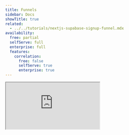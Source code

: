 ```yaml
---
title: Funnels
sidebar: Docs
showTitle: true
related:
  - ../../tutorials/nextjs-supabase-signup-funnel.mdx
availability:
  free: partial
  selfServe: full
  enterprise: full
  features:
    correlation:
      free: false
      selfServe: true
      enterprise: true
---
```


<iframe
    src="https://www.youtube-nocookie.com/embed/2jQco8hEvTI?start=573"
    className="rounded shadow-xl"
/>

For every flow in your product, more people will start it than complete it successfully. Funnels enable you to visualize your flows and understand where the friction points are so that you can improve them.

You can learn the following from funnels:

- [Where people are getting stuck during your flow](#understand-where-people-are-getting-stuck-during-your-flow)
- [Who successful and unsuccessul users are](#identify-unsuccessful-users)
- [The steps with the highest friction and time to convert](#graph-type)
- [The paths users take in a funnel](#explore-user-paths)
- [If product changes are improving your funnel over time](#graph-type)
- [How seasonality affects your conversion rates](#understand-seasonality-in-your-conversion-rates)

## How to create a funnel

1. Click [Product Analytics](https://us.posthog.com/insights) on the left sidebar
1. Click the **+ New Insights** tab
1. Select the **Funnel** option in the dropdown 

<ProductVideo
    videoLight = {newFunnelLight} 
    videoDark = {newFunnelDark}
    classes="rounded"
    alt="Create a new funnel insight."
/>

### Adding steps

Select the steps to include in your funnel, ideally starting with the first event or action a user will trigger in the flow. Next, add intermediate events users need to go through to be successful and finish with the event you consider to be the success for this flow. It's best to start with the simplest flow and avoid using optional steps to ensure you don't filter out or skew results.

<ProductScreenshot
    imageLight = {funnelStepsLight} 
    imageDark = {funnelStepsDark}
    classes="rounded"
    alt="Funnel steps"
/>

By default, funnel steps must be completed sequentially, however you are able to change this behavior by selecting one of three different step orders:

1. **Sequential** – Step B must happen after Step A, but any number events can happen between A and B.
2. **Strict order** – Step B must happen directly after Step A without any events in between.
3. **Any order** – Steps can be completed in any sequence.

### Filtering steps

To refine your steps, you can filter out events using event, person, or group properties, autocapture elements, or SQL. To do this, click the **filter icon**  next to the step, choose your property, and fill in the details. You can also set a global filter in the **Filters** section in the bottom.

<ProductScreenshot
    imageLight = {globalFiltersLight} 
    imageDark = {globalFiltersDark}
    classes="rounded"
    alt="Global filters"
/>

> **Note**: Using person properties in funnels requires identified events and [person profiles](/docs/data/persons). 

### Excluding steps

You can also exclude people who completed certain events between two specific steps. To do this, add the step in the **Exclusion steps** section.

These people are completely excluded from the entire funnel.

### Conversion rate calcuation

There are two options for showing conversion rates in a funnel:

1. **Overall conversion** – for each step, this shows the conversion relative to the *first* step.
2. **Relative to the previous step** – for each step, this shows the conversion relative to the *previous* step.

**Overall conversion** is helpful for understanding the entire funnel, whereas **relative conversion** shows you which steps have biggest opportunity for improvement.

<ProductScreenshot
    imageLight = "https://res.cloudinary.com/dmukukwp6/image/upload/funnel_conversion_types_light_bcc79c205d.png"
    imageDark = "https://res.cloudinary.com/dmukukwp6/image/upload/converesion_funnels_dark_2_793a67ada4.png"
    classes="rounded"
    alt="Overall vs relative conversion"
/>

### Breakdowns

To understand how different types of user interact with your funnel, it's helpful to breakdown results. You can breakdown steps by event and person properties. To do this, click on the **+ Add breakdown** button and select the property you want to break down by.

The example below shows a breakdown by operating system:

<ProductScreenshot
    imageLight = {breakdownByOSLight} 
    imageDark = {breakdownByOSDark}
    classes="rounded"
    alt="Breakdown funnel steps by Operating System"
/>

<ProductScreenshot
    imageLight = {funnelStepBreakdownLight} 
    imageDark = {funnelStepBreakdownDark}
    classes="rounded"
    alt="Funnel steps broken down by property"
/>

#### Attribution types

When breaking down funnels, it's possible that the same properties don't exist on every event. For example, if you want to break down by `browser` on a funnel that contains both of frontend and backend events.

In this case, you can choose from which step the properties should be selected from by modifying the attribution type. There are four modes to choose from:

##### 1. First touchpoint

In this case, the first property value seen in any of the steps is chosen.

Consider this example sequence of events:

1. `$pageview` with `browser = Chrome`
2. `user signed up` with `browser = Firefox`

The first touchpoint means that `Chrome` will be the breakdown value.

In the first touchpoint mode, one person will always only have one value.

##### 2. Last touchpoint

In this case, the last property value seen from all steps is chosen.

Consider the same example as above:

1. `$pageview` with `browser = Chrome`
2. `user signed up` with `browser = Firefox`

The last touchpoint means that `Firefox` will be the breakdown value.

In the last touchpoint mode, one person will always only have one value.

##### 3. All steps

In this case, all events completed in your selected step order will be included in the funnel.

Consider the following entirely possible example of events from a single person:

1. `$pageview` with `browser = Chrome`
2. `$pageview` with `browser = Firefox`
3. `user signed up` with `browser = Chrome`
4. `user posted` with `browser = Chrome`
5. `user posted` with `browser = Firefox`

With all steps mode, the person will be counted twice in the funnel, but in slightly different ways.

The person will be in the Chrome breakdown as having completed all three steps: `$pageview`, `user signed up`, and `user posted`. The person will also be in the Firefox breakdown, but only for the `$pageview` step because they didn't complete the `user signed up` step with Firefox.

##### 4. Specific step

In this case, only the property value seen at the selected step is chosen. Importantly, this also means that the person won't be included in the funnel if they don't have a property value at the selected step.

Consider an example where we capture these two events for a person:

1. `$pageview` with `browser = Chrome`
2. `user signed up` with `browser = Firefox`

When step two is chosen in this example, the value will be `Firefox`. Also, any people who only have a `$pageview` event will be excluded from the funnel.

With the specific step mode, one person can have more than one property value. For example, if the user captured the same event with different browsers:

1. `$pageview` with `browser = Chrome`
2. `$pageview` with `browser = Firefox`

Then the person would have both `Chrome` and `Firefox` as their breakdown values.

Another common use for `Specific step` is to display only a single URL for pageview steps in the funnel columns. The default, `First touchpoint` uses the first property value seen from all steps, which will include the subdirectory URLs in the breakdown if they appeared in later steps.  

For example, if you've 
- set your first query step as `Pageview` where `Current URL` `= equals` `https://foo.com/bar`, 
- and `/bar` has subdirectories (e.g. `https://foo.com/bar/foo1` `https://foo.com/bar/foo2` etc.), 
- and `Breakdown by` is set to `Current URL`

but you don't want pages under the subdirectories of `https://foo.com/bar` to appear in the funnel chart.  

In this case, set the `Attribution type` to `Specific step` / `Step 1` to see only `https://foo.com/bar` in the pageview column of the chart.

> For an unordered funnel, the specific step is meaningless, as the first step can be the last step, and vice versa. So, it's referred to as "any step" in the UI. It has the same semantics as a specific step in an ordered funnel, but it looks at property values from all steps.

#### Filtering for first occurrence

When analyzing funnels, you can specify which event to count if a user performs it multiple times. This is configured in the dropdown for each step of the funnel.

<ProductScreenshot
    imageLight={"https://res.cloudinary.com/dmukukwp6/image/upload/funnels_first_ever_light_b64bd76a5e.png"}
    imageDark={"https://res.cloudinary.com/dmukukwp6/image/upload/funnels_first_ever_dark_fe7d879280.png"}
    alt="First event occurrence"
/>

There are two options for this:

##### 1. First-ever occurrence

First-ever occurrence matches only the first time a user performs a specific event type. If this first event doesn't **match the filters** for that funnel step, or is **outside the funnel's date range**, the user is excluded from the funnel entirely. This is true even if they perform the event again later with matching filters.

**Example:** You have a funnel step looking for pageviews to `/about`. A user's first-ever pageview is to `/pricing`. PostHog will only check this first event. Since it doesn't match the `/about` filter, the user will be dropped from the funnel, even if they visit `/about` later.

##### 2. First occurrence matching filters

This matches the first time a user performs an event *that also matches the filters for that funnel step*. Any previous events of the same type that don't match the filters are ignored.

**Example:** You have a funnel step looking for pageviews to `/about`. A user first visits `/pricing` and then later visits `/about`. PostHog ignores the `/pricing` view and matches the `/about` view, as it's the first one that fits the step's criteria.

### Graph type

The graph type dropdown let's you choose between conversion steps, time to convert, and historical trends.

<ProductScreenshot
    imageLight = {converstionOverTimeLight} 
    imageDark = {converstionOverTimeDark}
    classes="rounded"
    alt="Conversion over time using Trends"
/>

Each type serves a unique purpose:

- **Conversion steps** – shows you where users are dropping off in your funnel and number of people converting between steps.

- **Time to convert** – shows you steps with the highest friction. Steps with a long time to convert are likely much harder than steps with a short time.

- **Historical trends** – shows you how your conversion rate has changed over time for users who entered the funnel on a given date. Useful for understanding how changes, fixes, and new features have affected your funnel success rate.

## Tips for analyzing funnels

### Understand where people are getting stuck during your flow

The most common use case for funnels is understanding where people are getting stuck or dropping off in your flow.

<ProductScreenshot
    imageLight = {identifyingLight} 
    imageDark = {identifyingDark}
    classes="rounded"
    alt="Identifying drop-offs in a funnel"
/>

There a few ways to identify problem steps:

- Absolute numbers show you where you're losing the most people.
- Relative conversion rate show you which steps have the greatest impact on your overall conversion rate.

Usually the steps with the lowest relative conversion rate are where the largest opportunities are.

### Identify unsuccessful users

Once you have a funnel drop-off you'd like to explore further, the first step is to find out why users are struggling. There are many ways to get this information, from [talking to users directly](/newsletter/talk-to-users) to [replaying their sessions](/docs/session-replay).

Click on the chart or the linked column values below the funnel to view the individual people who **COMPLETED** or **DROPPED** that step of your funnel.
 
<ProductScreenshot
    imageLight = "https://res.cloudinary.com/dmukukwp6/image/upload/v1718365074/posthog.com/contents/Screenshot_2024-06-14_at_12.36.24_PM.png" 
    imageDark = "https://res.cloudinary.com/dmukukwp6/image/upload/v1718365075/posthog.com/contents/Screenshot_2024-06-14_at_12.36.47_PM.png"
    classes="rounded"
    alt="View users in a funnel"
/>


You can also save this list of users as a [cohort](/docs/data/cohorts) for further analysis.

### Explore user paths

It can be useful to explore the [paths](/docs/product-analytics/paths) people take between steps in your funnel.

Click on the **'...'** next to any step in your funnel and, depending on which step you're selecting, you'll be presented with options to "show user paths":

- leading to step
- between previous step and this step
- after step
- after drop off
- before drop off

<ProductScreenshot
    imageLight = "https://res.cloudinary.com/dmukukwp6/image/upload/v1718369751/posthog.com/contents/Screenshot_2024-06-14_at_1.54.52_PM.png" 
    imageDark = "https://res.cloudinary.com/dmukukwp6/image/upload/v1718369751/posthog.com/contents/Screenshot_2024-06-14_at_1.55.24_PM.png"
    classes="rounded"
    alt="View user paths in a funnel"
/>

Selecting any option creates a new insight showing the paths users took. This is useful for getting a complete picture of the *real* funnel created by user interactions, rather than the imagined *perfect* funnel engineers and designers have in their head. Spoiler: the *real* funnel and the *perfect* funnel are rarely the same!

### Understand seasonality in your conversion rates

It's unlikely that your conversion rate will remain stable every day or every week. This is normal, but it's important to understand the external factors that can cause these fluctuations so you don't jump to conclusions too quickly when analyzing a big change or drop-off.

To look at the seasonality of your conversion rates, set the [graph type](#graph-type) to historical trends and set the time period to when you may expect seasonal variations.

A common seasonality to watch out for is weekends, particularly if your product is B2B. Another one is a yearly sale such as "Black Friday", which increases the number of people visiting your site and increases the expectation of discounts, making it difficult to compare against the rest of the year.

In this view, you can adjust the date ranges to observe key seasonal trends. You can then look at your funnel to determine if it's just a seasonal trend or whether something else has affected the experiece of your product (like a product change).

### Correlation analysis

<FeatureAvailability availability={_frontmatter.availability.features.correlation} />

[Correlation Analysis](/docs/product-analytics/correlation) automatically highlights significant factors that affect the conversion rate of users within the funnel.

Correlation analysis works well when you don't already have a hypothesis for what is affecting conversion through a funnel. This report will automatically highlighting significant events or properties that either negatively or positively impact conversion rate.

## Further reading

Want to know more about what's possible with Funnels in PostHog? Try these tutorials:

-   [Getting started with AARRR](/tutorials/aarrr-framework)
-   [Building an AARRR 'Pirate' Funnel](/tutorials/aarrr-how-to-build-pirate-funnel-posthog-with-posthog)
-   [Building and measuring a sign up funnel with Next.js, Supabase and PostHog](/tutorials/nextjs-supabase-signup-funnel)

Want more? Check our [full list of PostHog tutorials](/tutorials).
